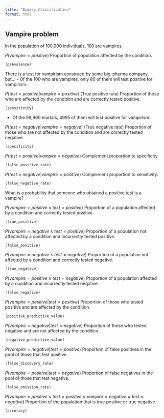 ```yaml
---
title: "Binary Classification"
format: html
---
```


## Vampire problem

In the population of 100,000 individuals, 100 are vampires.

$P(vampire = positive)$
Proportion of population affected by the condition.

```r
(prevalence) 
```

There is a test for vampirism construed by some big-pharma company, but...
- Of the 100 who are vampires, only 80 of them will test positive for vampirism.

$P(test = positive | vampire = positive)$
(True positive rate) Proportion of those who are affected by the condition and are correctly tested positive.

```r
(sensitivity) 
```

- Of the 99,900 mortals, 4995 of them will test positive for vampirism.

$P(test = negative | vampire = negative)$
(True negative rate) Proportion of those who are not affected by the condition and are correctly tested negative.

```r
(specificity)
```

$P(test = positive | vampire = negative)$
Complement proportion to specificity.

```r
(false_positive_rate)
```

$P(test = negative | vampire = positive)$
Complement proportion to sensitivity.

```r
(false_negative_rate)
```

What is a probability that someone who obtained a positive test is a vampire?

$P(vampire = positive ∧ test = positive)$
Proportion of a population affected by a condition and correctly tested positive.

```r
(true_positive)
```

$P(vampire = negative ∧ test = positive)$
Proportion of a population not affected by a condition and incorrectly tested positive.

```r
(false_positive)
```

$P(vampire = negative ∧ test = negative)$
Proportion of a population not affected by a condition and correctly tested negative.

```r
(true_negative)
```

$P(vampire = positive ∧ test = negative)$
Proportion of a population affected by a condition and incorrectly tested negative.

```r
(false_negative)
```


$P(vampire = positive | test = positive)$
Proportion of those who tested positive and are affected by the condition.

```r
(positive_predictive_value)
```

$P(vampire = negative | test = negative)$
Proportion of those who tested negative and are not affected by the condition.

```r
(negative_predictive_value)
```

$P(vampire = negative | test = positive)$
Proportion of false positives in the pool of those that test positive.

```r
(false_discovery_rate)
```

$P(vampire = positive | test = negative)$
Proportion of false negatives in the pool of those that test negative.

```r
(false_omission_rate)
```


$P(vampire = positive ∧ test = positive ∨ vampire = negative ∧ test = negative)$
Proportion of the population that is true positive or true negative.

```r
(accuracy)
```


